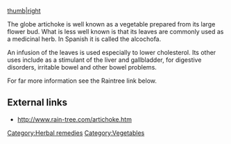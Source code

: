 [[image:artichoke.jpg|thumb|right]]

The globe artichoke is well known as a vegetable prepared from its large flower bud. What is less
well known is that its leaves are commonly used as a medicinal herb. In Spanish it is called the
alcochofa.

An infusion of the leaves is used especially to lower cholesterol. Its other uses include as a
stimulant of the liver and gallbladder, for digestive disorders, irritable bowel and other bowel
problems.

For far more information see the Raintree link below.

== External links ==
* http://www.rain-tree.com/artichoke.htm

[[Category:Herbal remedies]]
[[Category:Vegetables]]
